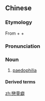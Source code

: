 {{also|恋童癖}}
==Chinese==
{{zh-forms|s=恋童癖}}

===Etymology===
From {{zh-l|戀|love}} + {{zh-l|童|child}} + {{zh-l|癖|habit, indulgence}}

===Pronunciation===
{{zh-pron
|m=liàntóngpǐ
|c=lyun2 tung4 pik1
|cat=n
}}

===Noun===
{{zh-noun}}

# [[paedophilia]]

====Derived terms====
{{zh-der|戀童癖患者}}

[[zh:戀童癖]]